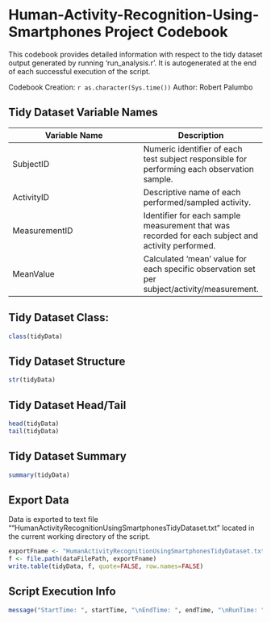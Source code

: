 # Human-Activity-Recognition-Using-Smartphones Project Codebook

This codebook provides detailed information with respect to 
the tidy dataset output generated by running 'run_analysis.r'.
It is autogenerated at the end of each successful execution
of the script.

Codebook Creation:  `r as.character(Sys.time())`
Author: Robert Palumbo


## Tidy Dataset Variable Names
Variable Name    | Description
-----------------|------------
SubjectID        | Numeric identifier of each test subject responsible for performing each observation sample. 
ActivityID       | Descriptive name of each performed/sampled activity. 
MeasurementID    | Identifier for each sample measurement that was recorded for each subject and activity performed.
MeanValue        | Calculated 'mean' value for each specific observation set per subject/activity/measurement.

## Tidy Dataset Class:
```r
class(tidyData)
```

## Tidy Dataset Structure
```r
str(tidyData)
```

## Tidy Dataset Head/Tail
```r
head(tidyData)
tail(tidyData)
```

## Tidy Dataset Summary
```r
summary(tidyData)
```

## Export Data
Data is exported to text file ""HumanActivityRecognitionUsingSmartphonesTidyDataset.txt" located in the current working directory of the script.

```r
exportFname <- "HumanActivityRecognitionUsingSmartphonesTidyDataset.txt"
f <- file.path(dataFilePath, exportFname)
write.table(tidyData, f, quote=FALSE, row.names=FALSE)
```

## Script Execution Info
```r
message("StartTime: ", startTime, "\nEndTime: ", endTime, "\nRunTime: ", runTime)
```
